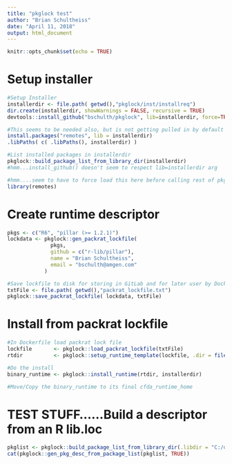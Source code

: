 ```yaml
---
title: "pkglock test"
author: "Brian Schultheiss"
date: "April 11, 2018"
output: html_document
---
```


```r
knitr::opts_chunk$set(echo = TRUE)
```

# Setup installer

```r

#Setup Installer
installerdir <- file.path( getwd(),"pkglock/inst/installreq")
dir.create(installerdir, showWarnings = FALSE, recursive = TRUE)
devtools::install_github("bschulth/pkglock", lib=installerdir, force=TRUE, dependencies=TRUE)  

#This seems to be needed also, but is not getting pulled in by default
install.packages("remotes", lib = installerdir)
.libPaths( c( .libPaths(), installerdir) )

#List installed packages in installerdir
pkglock::build_package_list_from_library_dir(installerdir)
#hmm...install_github() doesn't seem to respect lib=installerdir arg

#hmm....seem to have to force load this here before calling rest of pkglock functions otherwise 
library(remotes)

```


# Create runtime descriptor

```r
pkgs <- c("R6", "pillar (>= 1.2.1)")
lockdata <- pkglock::gen_packrat_lockfile(
              pkgs,
              github = c("r-lib/pillar"),
              name = "Brian Schultheiss",
              email = "bschulth@amgen.com"
            )

#Save lockfile to disk for storing in GitLab and for later user by Dockerfile
txtFile <- file.path( getwd(),"packrat_lockfile.txt")
pkglock::save_packrat_lockfile( lockdata, txtFile)


```

# Install from packrat lockfile

```r

#In Dockerfile load packrat lock file
lockfile       <- pkglock::load_packrat_lockfile(txtFile)
rtdir          <- pkglock::setup_runtime_template(lockfile, .dir = file.path( getwd(),"work"))

#Do the install
binary_runtime <- pkglock::install_runtime(rtdir, installerdir)

#Move/Copy the binary_runtime to its final cfda_runtime_home


```



# TEST STUFF......Build a descriptor from an R lib.loc

```r

pkglist <- pkglock::build_package_list_from_library_dir(.libdir = "C:/dev/apps/R/3.4.3/library")
cat(pkglock::gen_pkg_desc_from_package_list(pkglist, TRUE))

```
